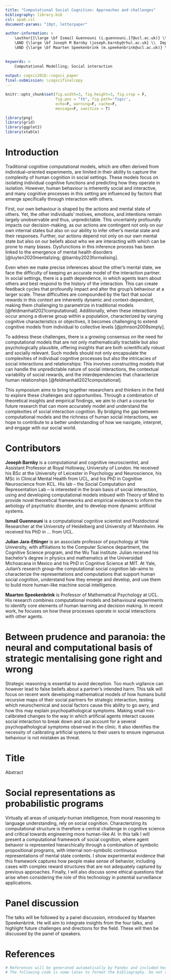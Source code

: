 ```yaml
---
title: "Computational Social Cognition: Approaches and challenges"
bibliography: library.bib
csl: apa6.csl
document-params: "10pt, letterpaper"

author-information: > 
    \author{{\large \bf Ismail Guennouni (i.guennouni.17@ucl.ac.uk)} \\ Department of Experimental Psychology, University College London
    \AND {\large \bf Joseph M Barnby (joseph.barnby@rhul.ac.uk} \\  Department of Psychology Social and Affective Processes, Royal Holloway, University of London
    \AND {\large \bf Maarten Speekenbrink (m.speekenbrink@ucl.ac.uk)} \\ Department of Experimental Psychology, University College London }

    
keywords: >
    Computational Modelling; Social interaction
    
output: cogsci2016::cogsci_paper
final-submission: \cogscifinalcopy
---
```


```r
knitr::opts_chunk$set(fig.width=3, fig.height=3, fig.crop = F, 
                      fig.pos = "tb", fig.path='figs/',
                      echo=F, warning=F, cache=F, 
                      message=F, sanitize = T)
```

```r
library(png)
library(grid)
library(ggplot2)
library(xtable)
```

# Introduction

Traditional cognitive computational models, which are often derived from individual-oriented experiments, are limited in their ability to capture the complexity of human cognition in social settings. These models focus on isolating individual cognitive functions and predicting how they operate in isolation. However, human behaviour is inherently social and interactive, and many cognitive processes in this setting are influenced by factors that emerge specifically through interaction with others.

First, our own behaviour is shaped by the actions and mental state of others. Yet, the other individuals' motives, emotions, and intentions remain largely unobservable and thus, unpredictable. This uncertainty profoundly impacts our decision-making, as our actions are contingent not only on our own internal states but also on our ability to infer other’s mental state and their responses. Further, our actions depend not only on our own mental state but also on our beliefs about who we are interacting with which can be prone to many biases. Dysfunctions in this inference process has been linked to the emergence of mental health disorders [@luyten2020mentalizing; @barnby2023formalising].

Even when we make precise inferences about the other’s mental state, we face the difficulty of keeping an accurate model of the interaction partner. In social settings, there is a path dependence, in which agents learn about others and best respond to the history of the interaction. This can create feedback cycles that profoundly impact and alter the group’s behaviour at a larger scale. These difficulties are compounded by the fact that social rewards in this context are inherently dynamic and context-dependent, making them challenging to parametrize in traditional models [@feldmanhall2021computational]. Additionally, when these interactions occur among a diverse group within a population, characterized by varying cognitive characteristics or objectives, it becomes challenging to extend cognitive models from individual to collective levels [@johnson2009simply].

To address these challenges, there is a growing consensus on the need for computational models that are not only mathematically tractable but also psychologically plausible, offering insights that are both scientifically robust and socially relevant. Such models should not only encapsulate the complexities of individual cognitive processes but also the intricacies of social interactions and relationships: This involves constructing models that can handle the unpredictable nature of social interactions, the contextual variability of social rewards, and the interdependencies that characterize human relationships [@feldmanhall2021computational].

This symposium aims to bring together researchers and thinkers in the field to explore these challenges and opportunities. Through a combination of theoretical insights and empirical findings, we aim to chart a course for future research that can more accurately model and understand the complexities of social interaction cognition. By bridging the gap between computational models and the richness of human social interactions, we hope to contribute to a better understanding of how we navigate, interpret, and engage with our social world.


# Contributors

**Joseph Barnby** is a computational and cognitive neuroscientist, and Assistant Professor at Royal Holloway, University of London. He received his BSc at the University of Leicester in Psychology and Neuroscience, his MSc in Clinical Mental Health from UCL, and his PhD in Cognitive Neuroscience from KCL. His lab -- the Social Computation and Representation Lab -- is interested in the brain basis of social interaction, using and developing computational models imbued with Theory of Mind to provide novel theoretical frameworks and empirical evidence to inform the aetiology of psychiatric disorder, and to develop more dynamic artificial systems.

**Ismail Guennouni** is a computational cognitive scientist and Postdoctoral Researcher at the University of Heidelberg and University of Mannheim. He received his PhD in ... from UCL.

**Julian Jara-Ettinger** is an associate professor of psychology at Yale University, with affiliations to the Computer Science department, the Cognitive Science program, and the Wu Tsai institute. Julian received his bachelor's degree in physics and mathematics at the Universidad Michoacana in Mexico and his PhD in Cognitive Science at MIT. At Yale, Julian's research group--the computational social cognition lab--aims to characterize the representations and computations that support human social cognition, understand how they emerge and develop, and use them to build more human-like machine social intelligence.


**Maarten Speekenbrink** is Professor of Mathematical Psychology at UCL. His research combines computational models and behavioural experiments to identify core elements of human learning and decision making. In recent work, he focuses on how these processes operate in social interactions with other agents.

# Between prudence and paranoia: the neural and computational basis of strategic mentalising gone right and wrong
\begin{center}
Joseph Barnby
\end{center}

Strategic reasoning is essential to avoid deception. Too much vigilance can however lead to false beliefs about a partner’s intended harm. This talk will focus on recent work developing mathematical models of how humans build recursive maps of their social partners for strategic interaction, testing which neurochemical and social factors cause this ability to go awry, and how this may explain psychopathological symptoms. Making small mis-calibrated changes to the way in which artificial agents interact causes social interaction to break down and can account for a several psychopathological symptoms observed in the clinic. It also identifies the necessity of calibrating artificial systems to their users to ensure ingenuous behaviour is not mistaken as threat.

# Title
\begin{center}
Ismail Guennouni
\end{center}

Abstract

# Social representations as probabilistic programs
\begin{center}
Julian Jara-Ettinger
\end{center}

Virtually all areas of uniquely-human intelligence, from moral reasoning to language understanding, rely on social cognition. Characterizing its computational structure is therefore a central challenge in cognitive science and critical towards engineering more human-like AI. In this talk I will present a computational framework of social cognition, where agent behavior is represented hierarchically through a combination of symbolic propositional programs, with internal non-symbolic continuous representations of mental state contents. I show experimental evidence that this framework captures how people make sense of behavior, including cases with complex reward structures that are not adequately captured by previous approaches. Finally, I will also discuss some ethical questions that arise when considering the role of this technology in potential surveillance applications.

# Panel discussion

\begin{center}
Maarten Speekenbrink
\end{center}

The talks will be followed by a panel discussion, introduced by Maarten Speekenbrink. He will aim to integrate insights from the four talks, and highlight future challenges and directions for the field. These will then be discussed by the panel of speakers.

# References 

```r
# References will be generated automatically by Pandoc and included here.
# The following code is some latex to format the bibliography. Do not remove it.
```

\setlength{\parindent}{-0.1in} 
\setlength{\leftskip}{0.125in}
\noindent
